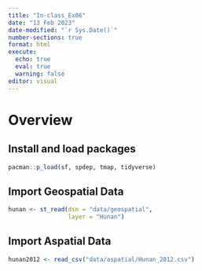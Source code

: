 ```yaml
---
title: "In-class_Ex06"
date: "13 Feb 2023"
date-modified: "`r Sys.Date()`"
number-sections: true
format: html
execute: 
  echo: true
  eval: true
  warning: false
editor: visual
---
```


# Overview

## Install and load packages
```r
pacman::p_load(sf, spdep, tmap, tidyverse)
```


## Import Geospatial Data
```r
hunan <- st_read(dsn = "data/geospatial", 
                 layer = "Hunan")
```


## Import Aspatial Data
```r
hunan2012 <- read_csv("data/aspatial/Hunan_2012.csv")
```



